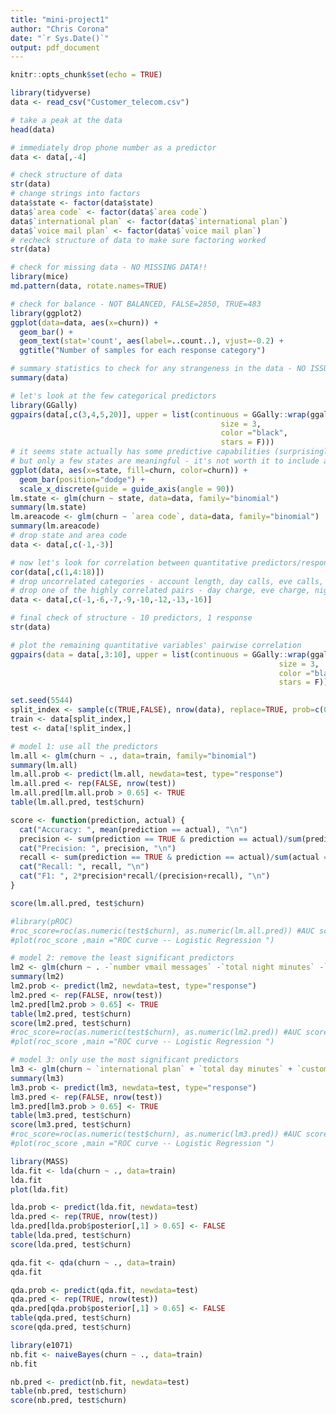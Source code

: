---
title: "mini-project1"
author: "Chris Corona"
date: "`r Sys.Date()`"
output: pdf_document
---

```{r setup, include=FALSE}
knitr::opts_chunk$set(echo = TRUE)
```

```{r EDA}
library(tidyverse)
data <- read_csv("Customer_telecom.csv")

# take a peak at the data
head(data)

# immediately drop phone number as a predictor
data <- data[,-4]

# check structure of data
str(data)
# change strings into factors
data$state <- factor(data$state)
data$`area code` <- factor(data$`area code`)
data$`international plan` <- factor(data$`international plan`)
data$`voice mail plan` <- factor(data$`voice mail plan`)
# recheck structure of data to make sure factoring worked
str(data)

# check for missing data - NO MISSING DATA!!
library(mice)
md.pattern(data, rotate.names=TRUE)

# check for balance - NOT BALANCED, FALSE=2850, TRUE=483
library(ggplot2)
ggplot(data=data, aes(x=churn)) +
  geom_bar() +
  geom_text(stat='count', aes(label=..count..), vjust=-0.2) +
  ggtitle("Number of samples for each response category")

# summary statistics to check for any strangeness in the data - NO ISSUES OBSERVED
summary(data)

# let's look at the few categorical predictors
library(GGally)
ggpairs(data[,c(3,4,5,20)], upper = list(continuous = GGally::wrap(ggally_cor,
                                               size = 3,
                                               color ="black",
                                               stars = F)))
# it seems state actually has some predictive capabilities (surprisingly)
# but only a few states are meaningful - it's not worth it to include all 51 states
ggplot(data, aes(x=state, fill=churn, color=churn)) +
  geom_bar(position="dodge") +
  scale_x_discrete(guide = guide_axis(angle = 90))
lm.state <- glm(churn ~ state, data=data, family="binomial")
summary(lm.state)
lm.areacode <- glm(churn ~ `area code`, data=data, family="binomial")
summary(lm.areacode)
# drop state and area code
data <- data[,c(-1,-3)]

# now let's look for correlation between quantitative predictors/response
cor(data[,c(1,4:18)])
# drop uncorrelated categories - account length, day calls, eve calls, night calls
# drop one of the highly correlated pairs - day charge, eve charge, night charge
data <- data[,c(-1,-6,-7,-9,-10,-12,-13,-16)]

# final check of structure - 10 predictors, 1 response
str(data)

# plot the remaining quantitative variables' pairwise correlation
ggpairs(data = data[,3:10], upper = list(continuous = GGally::wrap(ggally_cor,
                                                            size = 3,
                                                            color ="black",
                                                            stars = F)))
```

```{r Train Test Split}
set.seed(5544)
split_index <- sample(c(TRUE,FALSE), nrow(data), replace=TRUE, prob=c(0.7, 0.3))
train <- data[split_index,]
test <- data[!split_index,]
```


```{r Logistic Regression}
# model 1: use all the predictors
lm.all <- glm(churn ~ ., data=train, family="binomial")
summary(lm.all)
lm.all.prob <- predict(lm.all, newdata=test, type="response")
lm.all.pred <- rep(FALSE, nrow(test))
lm.all.pred[lm.all.prob > 0.65] <- TRUE
table(lm.all.pred, test$churn)

score <- function(prediction, actual) {
  cat("Accuracy: ", mean(prediction == actual), "\n")
  precision <- sum(prediction == TRUE & prediction == actual)/sum(prediction == TRUE)
  cat("Precision: ", precision, "\n")
  recall <- sum(prediction == TRUE & prediction == actual)/sum(actual == TRUE)
  cat("Recall: ", recall, "\n")
  cat("F1: ", 2*precision*recall/(precision+recall), "\n")
}

score(lm.all.pred, test$churn)

#library(pROC)
#roc_score=roc(as.numeric(test$churn), as.numeric(lm.all.pred)) #AUC score
#plot(roc_score ,main ="ROC curve -- Logistic Regression ")
```

```{r}
# model 2: remove the least significant predictors
lm2 <- glm(churn ~ . -`number vmail messages` -`total night minutes` -`total intl calls`, data=train, family="binomial")
summary(lm2)
lm2.prob <- predict(lm2, newdata=test, type="response")
lm2.pred <- rep(FALSE, nrow(test))
lm2.pred[lm2.prob > 0.65] <- TRUE
table(lm2.pred, test$churn)
score(lm2.pred, test$churn)
#roc_score=roc(as.numeric(test$churn), as.numeric(lm2.pred)) #AUC score
#plot(roc_score ,main ="ROC curve -- Logistic Regression ")

# model 3: only use the most significant predictors
lm3 <- glm(churn ~ `international plan` + `total day minutes` + `customer service calls`, data=train, family="binomial")
summary(lm3)
lm3.prob <- predict(lm3, newdata=test, type="response")
lm3.pred <- rep(FALSE, nrow(test))
lm3.pred[lm3.prob > 0.65] <- TRUE
table(lm3.pred, test$churn)
score(lm3.pred, test$churn)
#roc_score=roc(as.numeric(test$churn), as.numeric(lm3.pred)) #AUC score
#plot(roc_score ,main ="ROC curve -- Logistic Regression ")
```


```{r LDA}
library(MASS)
lda.fit <- lda(churn ~ ., data=train)
lda.fit
plot(lda.fit)

lda.prob <- predict(lda.fit, newdata=test)
lda.pred <- rep(TRUE, nrow(test))
lda.pred[lda.prob$posterior[,1] > 0.65] <- FALSE
table(lda.pred, test$churn)
score(lda.pred, test$churn)
```

```{r QDA}
qda.fit <- qda(churn ~ ., data=train)
qda.fit

qda.prob <- predict(qda.fit, newdata=test)
qda.pred <- rep(TRUE, nrow(test))
qda.pred[qda.prob$posterior[,1] > 0.65] <- FALSE
table(qda.pred, test$churn)
score(qda.pred, test$churn)
```

```{r Naive Bayes}
library(e1071)
nb.fit <- naiveBayes(churn ~ ., data=train)
nb.fit

nb.pred <- predict(nb.fit, newdata=test)
table(nb.pred, test$churn)
score(nb.pred, test$churn)
```